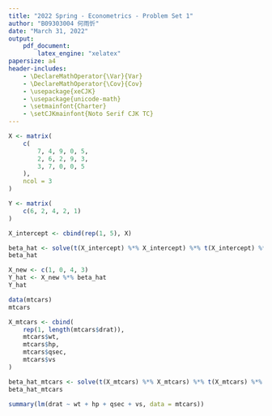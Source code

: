 ```yaml
---
title: "2022 Spring - Econometrics - Problem Set 1"
author: "B09303004 何雨忻"
date: "March 31, 2022"
output:
    pdf_document:
        latex_engine: "xelatex"
papersize: a4
header-includes:
    - \DeclareMathOperator{\Var}{Var}
    - \DeclareMathOperator{\Cov}{Cov}
    - \usepackage{xeCJK}
    - \usepackage{unicode-math}
    - \setmainfont{Charter}
    - \setCJKmainfont{Noto Serif CJK TC}
---
```

```{=latex}
\begin{enumerate}
    \item{
        From Model A: 
        \begin{align*}
                        y_i &= \beta_0 + \beta_1 x_i + \epsilon_i \\
            \Rightarrow \epsilon_i &= y_i - \beta_0 - \beta_1 x_i \\
            \Rightarrow \sum_{i=1}^{n} \epsilon_i^2 &= \sum_{i=1}^{n} \left( y_i - \beta_0 - \beta_1 x_i \right)^2 = Q_a
        \end{align*}
        
        Obtain first order conditions for minimizing residuals sum of square:
        \begin{align}
            \frac{\partial Q_a}{\partial \beta_0} &= -2 \sum(y_i - \beta_0 - \beta_1 x_i) = 0 \label{FOC1}\\
            \frac{\partial Q_a}{\partial \beta_1} &= -2 \sum x_i (y_i - \beta_0 - \beta_1 x_i) = 0 \label{FOC2}
        \end{align}
        
        From \eqref{FOC1}:
        \begin{gather}
            \sum y_i - n \Hat{\beta_0} - \hat{\beta_1} \sum x_i = 0 \nonumber \\
            \Rightarrow \hat{\beta_0} = \bar{y} - \hat{\beta_1}\bar{x}
            \label{beta0}
        \end{gather}
        
        From $\eqref{FOC2} - \bar{x} \eqref{FOC1}$:
        \begin{gather}
            \nonumber \sum (x_i - \bar{x})(y_i - \hat{\beta_0} - \hat{\beta}x_i) = 0 \\
            \nonumber \Rightarrow \sum (x_i - \bar{x})((y_i - \bar{y}) - \beta_1 (x_i - \bar{x})) = 0 \\
            \Rightarrow \hat{\beta_1} = \frac{\sum(x_i - \bar{x})(y_i - \bar{y})}{\sum(x_i - \bar{x})^2}
            \label{beta1}
        \end{gather}
        
        From Model B:
        \begin{align*}
                        y_i &= \gamma_0 + \gamma_1 (x_i - \bar{x}) + \epsilon_i \\
            \Rightarrow \epsilon_i &= y_i - \gamma_0 - \gamma_1 (x_i - \bar{x}) \\
            \Rightarrow \sum_{i=1}^{n} \epsilon_i^2 &= \sum_{i=1}^{n} \left( y_i - \gamma_0 - \gamma_1 (x_i - \bar{x}) \right)^2 = Q_b
        \end{align*}
        
        Obtain FOCs:
        \begin{align}
            \frac{\partial Q_b}{\partial \gamma_0} &= -2 \sum(y_i - \gamma_0 - \gamma_1 (x_i - \bar{x})) = 0 \label{FOC3}\\
            \frac{\partial Q_b}{\partial \gamma_1} &= -2 \sum (x_i - \bar{x}) (y_i - \gamma_0 - \gamma_1 (x_i - \bar{x})) = 0 \label{FOC4}
        \end{align}
        
        From \eqref{FOC4}:
        \begin{gather}
            \nonumber \sum y_i - n \hat{\gamma_0} - \hat{\gamma_1} \underbrace{\sum(x_i - \bar{x})}_{=0} = 0 \\
            \Rightarrow \hat{\gamma_0} = \bar{y} \label{gamma0}
        \end{gather}
        
        With $\eqref{FOC4} - \eqref{FOC3}$, we have:
        \begin{align}
            \nonumber &\sum(x_i - \bar{x})(y_i - \hat{\gamma_0} - \hat{\gamma_1}(x_i - \bar{x})) = 0 \\
            \nonumber \Rightarrow &\sum(x_i - \bar{x})(y_i - \bar{y} - \hat{\gamma_1}(x_i - \bar{x})) = 0 \\
            \nonumber \Rightarrow &\sum(x_i - \bar{x})(y_i - \bar{y}) - \hat{\gamma_1}\sum(x_i - \bar{x})^2 = 0 \\
            \Rightarrow &\hat{\gamma_1} = \frac{\sum(x_i - \bar{x})(y_i - \bar{y})}{\sum(x_i - \bar{x})^2}
            \label{gamma1}
        \end{align}
        
        As shown above, $\hat{\beta_1}$ and $\hat{\gamma_1}$ are identical and having the same variance, while $\hat{\beta_0} \neq \hat{\gamma_0}$ with difference in variance:
        \begin{align*}
            \Var(\hat{\beta_0}) - \Var(\hat{\gamma_0}) &= [\Var(\bar{y}) + \bar{x}^2\Var(\hat{\beta_1}) - 2\bar{x} \Cov(\bar{y}, \hat{\beta_1})] - \Var(\bar{y}) \\
            &= \bar{x}^2\Var(\hat{\beta_1}) - 2\bar{x} \Cov\left(\frac{1}{n} \sum y_i, \frac{\sum(x_i - \bar{x})y_i}{\sum(x_i - \bar{x})^2}\right) \\
            &= \bar{x}^2\Var(\hat{\beta_1}) - 2\bar{x} \frac{1}{n} \frac{1}{\sum(x_i - \bar{x})^2} \Cov\left(\sum y_i, \sum(x_i - \bar{x})y_i\right) \\
            &= \bar{x}^2\Var(\hat{\beta_1}) - \frac{2\bar{x}}{n \sum(x_i - \bar{x})^2} \sum(x_i - \bar{x}) \Var\left(y_i\right) \\
            &= \bar{x}^2\Var(\hat{\beta_1}) - \frac{2\bar{x} \sigma_y^2}{n \sum(x_i - \bar{x})^2} \underbrace{\sum(x_i - \bar{x})}_{=0} \\
            &= \bar{x}^2\Var(\hat{\beta_1}) > 0
        \end{align*}
        Thus, variance of estimator $\hat{\beta_0}$ is larger.
    }
    
    \item {
        For a linear model without intercept, we have FOC for minimizing residual:
        \begin{align}
            \frac{\partial Q_a}{\partial \beta_1} &= -2 \sum x_i (y_i - \beta_1 x_i) = 0 \label{FOC5}
        \end{align}
        
        which could be derived into an algebraic property of OLS estimator:
        \begin{align*}
            \sum_{i=1}^{n} x_i (y_i - \hat{\beta_1} x_i) = \sum_{i=1}^{n} x_i \hat{\epsilon_i} = 0
        \end{align*}
        
        By definition,
        \begin{align*}
            \text{SST} &= \sum_{i=1}^{n} (y_i - \bar{y})^2 \\
                       &= \sum_{i=1}^{n} (\hat{y_i} - \bar{y} + \hat{\epsilon_i})^2 \\
                       &= \sum_{i=1}^{n} (\hat{y_i} - \bar{y})^2 + \sum_{i=1}^{n} (\hat{\epsilon_i})^2 + 2 \sum_{i=1}^{n} (\hat{y_i} - \bar{y})(\hat{\epsilon_i}) \\
                       &= \sum_{i=1}^{n} (\hat{y_i} - \bar{y})^2 + \sum_{i=1}^{n} (\hat{\epsilon_i})^2 + 2 \sum_{i=1}^{n} (\hat{\beta_1} x_i - \bar{y})(\hat{\epsilon_i}) \\
                       &= \underbrace{\sum_{i=1}^{n} (\hat{y_i} - \bar{y})^2}_{\text{SSE}} + \underbrace{\sum_{i=1}^{n} (\hat{\epsilon_i})^2}_{\text{SSR}} + 2 \hat{\beta_1} \underbrace{\sum_{i=1}^{n} (x_i \hat{\epsilon_i})}_{=0} - 2 \bar{y} \sum_{i=1}^{n} \hat{\epsilon_i} \\
                       &= \text{SSE} + \text{SSR} - 2 \bar{y} \sum_{i=1}^{n} \hat{\epsilon_i}
        \end{align*}
        
        Therefore, for linear model without intercept, SSR isn't necessarily equals to SSE + SSR
    }
    \item {
        Construct variables in matrix form:
        \[
            \mathbf{y} = \begin{bmatrix}
                    1 \\ 0 \\ 2 \\ 1 \\ 3 \\ 5
                \end{bmatrix}, 
            \mathbf{x} = \begin{bmatrix}
                    1 & 0 & 0 \\
                    1 & 0 & 1 \\
                    1 & 0 & 2 \\
                    1 & 1 & 0 \\
                    1 & 1 & 1 \\
                    1 & 1 & 2
                \end{bmatrix},
            \hat{\beta} = \begin{bmatrix}
                    \hat{\beta_0} \\ \hat{\beta_1} \\ \hat{\beta_2}
                    \end{bmatrix}
        \]
    
        \begin{enumerate}
            \item {
                \begin{align*}
                    \hat{\beta} &= (\mathbf{x}'\mathbf{x})^{-1}\mathbf{x}'\mathbf{y} \\
                          &= \left(
                             \begin{bmatrix}
                                  1 & 1 & 1 & 1 & 1 & 1 \\
                                  0 & 0 & 0 & 1 & 1 & 1 \\
                                  0 & 1 & 2 & 0 & 1 & 2 \\
                             \end{bmatrix}
                             \begin{bmatrix}
                                1 & 0 & 0 \\
                                1 & 0 & 1 \\
                                1 & 0 & 2 \\
                                1 & 1 & 0 \\
                                1 & 1 & 1 \\
                                1 & 1 & 2
                             \end{bmatrix}
                             \right)^{-1}
                             \begin{bmatrix}
                                  1 & 1 & 1 & 1 & 1 & 1 \\
                                  0 & 0 & 0 & 1 & 1 & 1 \\
                                  0 & 1 & 2 & 0 & 1 & 2 \\
                             \end{bmatrix}
                             \begin{bmatrix}
                                1 \\ 0 \\ 2 \\ 1 \\ 3 \\ 5
                             \end{bmatrix} \\
                          &= \begin{bmatrix}
                                6 & 3 & 6 \\
                                3 & 3 & 3 \\
                                6 & 3 & 10
                             \end{bmatrix}^{-1}
                             \begin{bmatrix}
                                12 \\ 9 \\ 17
                             \end{bmatrix} \\
                          &= \frac{1}{12}\begin{bmatrix}
                                7 & -4 & -3 \\
                                -4 & 8 & 0 \\
                                -3 & 0 & 3
                             \end{bmatrix}
                             \begin{bmatrix}
                                12 \\ 9 \\ 17
                             \end{bmatrix} \\
                          &= \frac{1}{12}\begin{bmatrix}
                                -3 \\ 24 \\ 15
                             \end{bmatrix} \\
                          &= \begin{bmatrix}
                                -\cfrac{1}{4} \\ 2 \\ \cfrac{5}{4}
                             \end{bmatrix}
                \end{align*}
                
                Therefore, $\hat{\beta}_1 = 2$, $\hat{\beta_2} = 5/4$
            }
            \item {
                \[
                    \mathbf{x} = \begin{bmatrix}
                        1 & 0 \\
                        1 & 0 \\
                        1 & 0 \\
                        1 & 1 \\
                        1 & 1 \\
                        1 & 1
                    \end{bmatrix},
                    \hat{\gamma} = \begin{bmatrix}
                        \hat{\gamma_0} \\ \hat{\gamma_1}
                    \end{bmatrix}
                \]
                
                And its coefficients:
                
                \begin{align*}
                    \hat{\gamma} &= (\mathbf{x}'\mathbf{x})^{-1}\mathbf{x}'\mathbf{y} \\
                                 &= \left(\begin{bmatrix}
                                      1 & 1 & 1 & 1 & 1 & 1 \\
                                      0 & 0 & 0 & 1 & 1 & 1 \\
                                    \end{bmatrix}
                                    \begin{bmatrix}
                                      1 & 0 \\
                                      1 & 0 \\
                                      1 & 0 \\
                                      1 & 1 \\
                                      1 & 1 \\
                                      1 & 1
                                    \end{bmatrix}\right)^{-1}
                                    \begin{bmatrix}
                                      1 & 1 & 1 & 1 & 1 & 1 \\
                                      0 & 0 & 0 & 1 & 1 & 1 \\
                                    \end{bmatrix}
                                    \begin{bmatrix}
                                      1 \\ 0 \\ 2 \\ 1 \\ 3 \\ 5
                                    \end{bmatrix} \\
                                 &= \begin{bmatrix}
                                      1 \\ 2
                                    \end{bmatrix}
                \end{align*}
                
                Therefore, $\hat{\gamma_1} = 2 = \hat{\beta_1}$
            }
            \item {
                \begin{gather*}
                    \hat{u} = y - x_2 \delta = [I - (x_2 (x_2'x_2)^{-1}x_2')]y = [I - P_2] y \\
                    \hat{v} = x_1 - x_2 \delta = [I - (x_2 (x_2'x_2)^{-1}x_2')]x_1 = [I - P_2] x_1
                \end{gather*}
                
                where $P_2$ is an orthogonal projection matrix.
                
                Numerically, 
                \begin{gather*}
                    \hat{u} = 
                    \begin{bmatrix}
                       0.25 \\ 
                      -2.00 \\ 
                      -1.25 \\ 
                      0.25 \\ 
                      1.00 \\ 
                      1.75 \\ 
                    \end{bmatrix},
                    \hat{v} = 
                    \begin{bmatrix}
                       -0.50 \\ 
                      -0.50 \\ 
                      -0.50 \\ 
                      0.50 \\ 
                      0.50 \\ 
                      0.50 \\ 
                    \end{bmatrix}
                \end{gather*}
                
                Regress $\hat{u}$ on $\hat{v}$ with a linear model without intercept:
                
                \begin{align*}
                    \hat{\alpha} &= [\hat{v}'\hat{v}]^{-1}\hat{v}'\hat{u} \\
                                 &= 2
                \end{align*}
            
                Therefore, $\hat{\alpha} = 2 = \hat{\beta_1}$
            }
        \end{enumerate}
    }
```
```{=latex}
\item

\begin{enumerate}
\item
```
```R
X <- matrix(
    c(
        7, 4, 9, 0, 5,
        2, 6, 2, 9, 3,
        3, 7, 0, 0, 5
    ),
    ncol = 3
)

Y <- matrix(
    c(6, 2, 4, 2, 1)
)

X_intercept <- cbind(rep(1, 5), X)

beta_hat <- solve(t(X_intercept) %*% X_intercept) %*% t(X_intercept) %*% Y
beta_hat
```

```{=latex}
\item
```

```R
X_new <- c(1, 0, 4, 3)
Y_hat <- X_new %*% beta_hat
Y_hat
```
```{=latex}
\end{enumerate}

\item
\begin{enumerate}
\item
```
```R
data(mtcars)
mtcars

X_mtcars <- cbind(
    rep(1, length(mtcars$drat)),
    mtcars$wt,
    mtcars$hp,
    mtcars$qsec,
    mtcars$vs
)

beta_hat_mtcars <- solve(t(X_mtcars) %*% X_mtcars) %*% t(X_mtcars) %*% mtcars$drat
beta_hat_mtcars
```
```{=latex}
\item
```
```R
summary(lm(drat ~ wt + hp + qsec + vs, data = mtcars))
```
```{=latex}
\end{enumerate}
\end{enumerate}
```